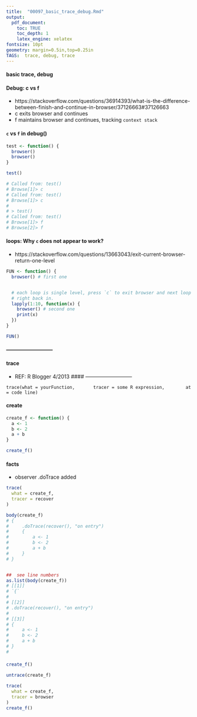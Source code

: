 ```yaml
---
title:  "00097_basic_trace_debug.Rmd"
output: 
  pdf_document:
    toc: TRUE 
    toc_depth: 1
    latex_engine: xelatex
fontsize: 10pt
geometry: margin=0.5in,top=0.25in
TAGS:  trace, debug, trace
---
```

#### basic trace, debug

#### Debug:   c vs f
  *  https://stackoverflow.com/questions/36914393/what-is-the-difference-between-finish-and-continue-in-browser/37126663#37126663
  *  c exits browser and continues
  *  f maintains browser and continues, tracking `context stack`


#### `c` vs `f` in debug()
```r
test <- function() {
  browser()
  browser()
}

test()

# Called from: test()
# Browse[1]> c
# Called from: test()
# Browse[1]> c
#
# > test()
# Called from: test()
# Browse[1]> f
# Browse[2]> f
```


#### loops:  Why `c` does not appear to work?
  *   https://stackoverflow.com/questions/13663043/exit-current-browser-return-one-level  
```r
FUN <- function() {
  browser() # first one


  # each loop is single level, press `c` to exit browser and next loop puts you
  # right back in.
  lapply(1:10, function(x) {
    browser() # second one
    print(x)
  })
}

FUN()
```

####  ---------------------------
#### trace
  *  REF:  R Blogger 4/2013
#### ---------------------------
```
trace(what = yourFunction,       tracer = some R expression,        at = code line)
```

#### create
```r
create_f <- function() {
  a <- 1
  b <- 2
  a + b
}

create_f()
```

#### facts
  *  observer .doTrace added
```r
trace(
  what = create_f,
  tracer = recover
)

body(create_f)
# {
#     .doTrace(recover(), "on entry")
#     {
#         a <- 1
#         b <- 2
#         a + b
#     }
# }


##  see line numbers
as.list(body(create_f))
# [[1]]
# `{`
#
# [[2]]
# .doTrace(recover(), "on entry")
#
# [[3]]
# {
#     a <- 1
#     b <- 2
#     a + b
# }
#
```
#### 
```r
create_f()

untrace(create_f)
```


```r
trace(
  what = create_f,
  tracer = browser
)
create_f()
```




